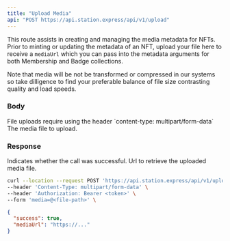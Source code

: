 ```yaml
---
title: "Upload Media"
api: "POST https://api.station.express/api/v1/upload"
---
```


This route assists in creating and managing the media metadata for NFTs.
Prior to minting or updating the metadata of an NFT, upload your file here to
receive a `mediaUrl` which you can pass into the metadata arguments for both
Membership and Badge collections.

Note that media will be not be transformed or compressed in our systems so take
dilligence to find your preferable balance of file size contrasting quality and load speeds.

### Body

<Note>
  File uploads require using the header `content-type: multipart/form-data`
</Note>

<ParamField body="media" type="file">
  The media file to upload.
</ParamField>

### Response

<ResponseField name="success" type="boolean">
  Indicates whether the call was successful.
</ResponseField>

<ResponseField name="mediaUrl" type="string">
  Url to retrieve the uploaded media file.
</ResponseField>

<RequestExample>

```bash Example Request
curl --location --request POST 'https://api.station.express/api/v1/upload' \
--header 'Content-Type: multipart/form-data' \
--header 'Authorization: Bearer <token>' \
--form 'media=@<file-path>' \
```

</RequestExample>

<ResponseExample>

```json Response
{
  "success": true,
  "mediaUrl": "https://..."
}
```

</ResponseExample>
